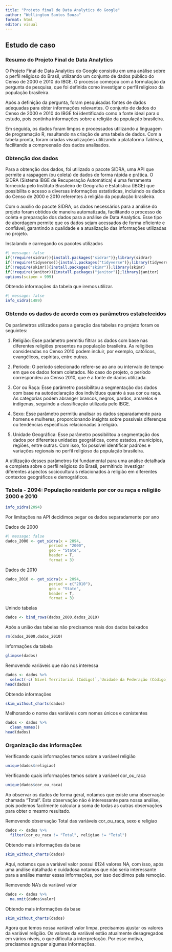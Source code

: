 ```yaml
---
title: "Projeto final de Data Analytics do Google"
author: "Wellington Santos Souza"
format: html
editor: visual
---
```


## Estudo de caso

### Resumo do Projeto Final de Data Analytics

O Projeto Final de Data Analytics do Google consistiu em uma análise sobre o perfil religioso do Brasil, utilizando um conjunto de dados público do Censo de 2000 e 2010 do IBGE. O processo começou com a formulação da pergunta de pesquisa, que foi definida como investigar o perfil religioso da população brasileira.

Após a definição da pergunta, foram pesquisadas fontes de dados adequadas para obter informações relevantes. O conjunto de dados do Censo de 2000 e 2010 do IBGE foi identificado como a fonte ideal para o estudo, pois continha informações sobre a religião da população brasileira.

Em seguida, os dados foram limpos e processados utilizando a linguagem de programação R, resultando na criação de uma tabela de dados. Com a tabela pronta, foram criadas visualizações utilizando a plataforma Tableau, facilitando a compreensão dos dados analisados.

### Obtenção dos dados

Para a obtenção dos dados, foi utilizado o pacote SIDRA, uma API que permite a raspagem (ou coleta) de dados de forma rápida e prática. O SIDRA (Sistema IBGE de Recuperação Automática) é uma ferramenta fornecida pelo Instituto Brasileiro de Geografia e Estatística (IBGE) que possibilita o acesso a diversas informações estatísticas, incluindo os dados do Censo de 2000 e 2010 referentes à religião da população brasileira.

Com o auxílio do pacote SIDRA, os dados necessários para a análise do projeto foram obtidos de maneira automatizada, facilitando o processo de coleta e preparação dos dados para a análise de Data Analytics. Esse tipo de abordagem permite que os dados sejam acessados de forma eficiente e confiável, garantindo a qualidade e a atualização das informações utilizadas no projeto.

Instalando e carregando os pacotes utilizados

```r
#| message: false
if(!require(sidrar)){install.packages("sidrar")};library(sidrar)
if(!require(tidyverse)){install.packages("tidyverse")};library(tidyverse)
if(!require(skimr)){install.packages("skimr")};library(skimr)
if(!require(janitor)){install.packages("janitor")};library(janitor)
options(scipen = 999)
```

Obtendo informações da tabela que iremos utilizar.

```r
#| message: false
info_sidra(1489)
```

### Obtendo os dados de acordo com os parâmetros estabelecidos

Os parâmetros utilizados para a geração das tabelas no projeto foram os seguintes:

1.  Religião: Esse parâmetro permitiu filtrar os dados com base nas diferentes religiões presentes na população brasileira. As religiões consideradas no Censo 2010 podem incluir, por exemplo, católicos, evangélicos, espíritas, entre outras.

2.  Período: O período selecionado refere-se ao ano ou intervalo de tempo em que os dados foram coletados. No caso do projeto, o período correspondeu ao Censo 2010, que é a fonte de dados utilizada.

3.  Cor ou Raça: Esse parâmetro possibilitou a segmentação dos dados com base na autodeclaração dos indivíduos quanto à sua cor ou raça. As categorias podem abranger brancos, negros, pardos, amarelos e indígenas, seguindo a classificação utilizada pelo IBGE.

4.  Sexo: Esse parâmetro permitiu analisar os dados separadamente para homens e mulheres, proporcionando insights sobre possíveis diferenças ou tendências específicas relacionadas à religião.

5.  Unidade Geográfica: Esse parâmetro possibilitou a segmentação dos dados por diferentes unidades geográficas, como estados, municípios, regiões, entre outras. Com isso, foi possível identificar padrões e variações regionais no perfil religioso da população brasileira.

A utilização desses parâmetros foi fundamental para uma análise detalhada e completa sobre o perfil religioso do Brasil, permitindo investigar diferentes aspectos socioculturais relacionados à religião em diferentes contextos geográficos e demográficos.

### Tabela - 2094:	População residente por cor ou raça e religião 2000 e 2010
```r
info_sidra(2094)
```
Por limitações na API decidimos pegar os dados separadamente por ano

Dados de 2000
```r
#| message: false
dados_2000 <- get_sidra(x = 2094,
                   period = "2000",
                   geo = "State",
                   header = T,
                   format = 3)
```
Dados de 2010
```r
dados_2010 <- get_sidra(x = 2094,
                   period = c("2010"),
                   geo = "State",
                   header = T,
                   format = 3)
```

Unindo tabelas
```r
dados <- bind_rows(dados_2000,dados_2010)
```

Após a união das tabelas não precisamos mais dos dados baixados
```r
rm(dados_2000,dados_2010)
```

Informações da tabela
```r
glimpse(dados)
```
Removendo variáveis que não nos interessa
```r
dados <- dados %>% 
  select(-c(`Nível Territorial (Código)`,`Unidade da Federação (Código)`, `Unidade de Medida`,`Unidade de Medida`, Variável, `Nível Territorial`))
head(dados)
```
Obtendo informações
```r
skim_without_charts(dados)
```
Melhorando o nome das variáveis com nomes únicos e conistentes
```r
dados <- dados %>% 
  clean_names()
head(dados)
```
### Organização das informações

Verificando quais informações temos sobre a variável religião
```r
unique(dados$religiao)
```
Verificando quais informações temos sobre a variável cor_ou_raca
```r
unique(dados$cor_ou_raca)
```

Ao observar os dados de forma geral, notamos que existe uma observação chamada "Total". Esta observação não é interessante para nossa análise, pois podemos facilmente calcular a soma de todas as outras observações para obter o mesmo resultado.

Removendo observação Total das variáveis cor_ou_raca, sexo e religiao
```r
dados <- dados %>% 
  filter(cor_ou_raca != "Total", religiao != "Total")
```

Obtendo mais informações da base
```r
skim_without_charts(dados)
```
Aqui, notamos que a variável valor possui 6124 valores NA, com isso, após uma análise datalhada e cuidadosa notamos que não seria interessante para a análise manter essas informações, por isso decidimos pela remoção.

Removendo NA's da variável valor
```r
dados <- dados %>% 
  na.omit(dados$valor)
```

Obtendo mais informações da base
```r
skim_without_charts(dados)
```
Agora que temos nossa variável valor limpa, precisamos ajustar os valores da variável religião. Os valores da variável estão atualmente desagregados em vários níveis, o que dificulta a interpretação. Por esse motivo, precisamos agrupar algumas informações.













